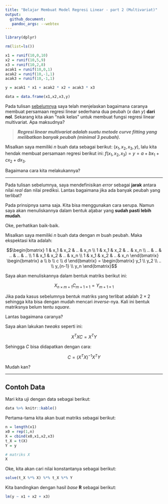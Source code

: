```yaml
---
title: "Belajar Membuat Model Regresi Linear - part 2 (Multivariat)"
output: 
  github_document:
   pandoc_args: --webtex
---
```


```r
library(dplyr)

rm(list=ls())

x1 = runif(10,0,10)
x2 = runif(10,5,9)
x3 = runif(10,2,8)
acak1 = runif(10,0,1)
acak2 = runif(10,-1,1)
acak3 = runif(10,-1,1)

y = acak1 * x1 + acak2 * x2 + acak3 * x3

data = data.frame(x1,x2,x3,y)
```

Pada tulisan [sebelumnya](https://ikanx101.com/blog/curve-linear/) saya telah menjelaskan bagaimana caranya membuat persamaan regresi linear sederhana dua peubah ($x$ dan $y$) __dari nol__. Sekarang kita akan "naik kelas" untuk membuat fungsi regresi linear multivariat. Apa maksudnya?

> ___Regresi linear multivariat adalah suatu metode curve fitting yang melibatkan banyak peubah (minimal 3 peubah).___

Misalkan saya memiliki $n$ buah data sebagai berikut: $(x_1,x_2,x_3,y)$, lalu kita hendak membuat persamaan regresi berikut ini: $f(x_1,x_2,x_3) = y = a + b x_1 + c x_2 + d x_3$.

Bagaimana cara kita melakukannya?

--- 

Pada tulisan sebelumnya, saya mendefinisikan _error_ sebagai __jarak__ antara nilai _real_ dan nilai prediksi. Lantas bagaimana jika ada banyak peubah yang terlibat?

Pada prinsipnya sama saja. Kita bisa menggunakan cara serupa. Namun saya akan menuliskannya dalam bentuk aljabar yang __sudah pasti lebih mudah__.

Oke, perhatikan baik-baik.

Misalkan saya memiliki $n$ buah data dengan $m$ buah peubah. Maka ekspektasi kita adalah:

$$\begin{bmatrix}
1 & x_1 & x_2 & .. & x_n \\ 
1 & x_1 & x_2 & .. & x_n \\ 
.. & .. & .. & .. & .. \\ 
1 & x_1 & x_2 & .. & x_n \\ 
1 & x_1 & x_2 & .. & x_n 
\end{bmatrix} 
\begin{bmatrix} a \\ b \\ c \\ d \end{bmatrix} = 
\begin{bmatrix} y_1 \\ y_2 \\ .. \\ y_{n-1} \\ y_n \end{bmatrix}$$

Saya akan menuliskannya dalam bentuk matriks berikut ini:

$$X_{n \times m+1} C_{m+1 \times 1} = Y_{m+1 \times 1}$$

Jika pada kasus sebelumnya bentuk matriks yang terlibat adalah $2 \times 2$ sehingga kita bisa dengan mudah mencari _inverse_-nya. Kali ini bentuk matriksnya belum tentu _square_.

Lantas bagaimana caranya?

Saya akan lakukan _tweaks_ seperti ini:

$$X^T X C = X^T Y$$

Sehingga $C$ bisa didapatkan dengan cara:

$$C = (X^T X)^{-1} X^T Y$$

Mudah kan?

---

## Contoh Data

Mari kita uji dengan data sebagai berikut:

```r
data %>% knitr::kable()
```

Pertama-tama kita akan buat matriks sebagai berikut:

```r
n = length(x1)
x0 = rep(1,n)
X = cbind(x0,x1,x2,x3)
t_X = t(X)
Y = y

# matriks X
X
```

Oke, kita akan cari nilai konstantanya sebagai berikut:

```r
solve(t_X %*% X) %*% t_X %*% Y
```

Kita bandingkan dengan hasil _base_ __R__ sebagai berikut:

```r
lm(y ~ x1 + x2 + x3)
```
